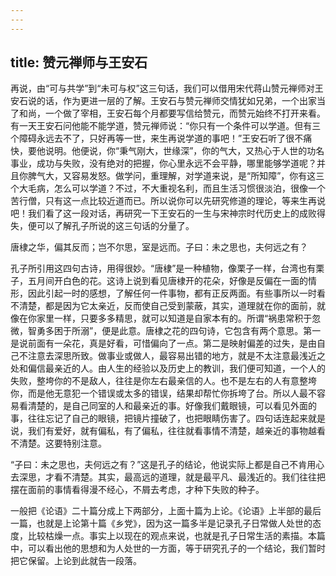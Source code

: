 ```yaml
---
---
---
```

title: 赞元禅师与王安石
---




再说，由“可与共学”到“未可与权”这三句话，我们可以借用宋代蒋山赞元禅师对王安石说的话，作为更进一层的了解。王安石与赞元禅师交情犹如兄弟，一个出家当了和尚，一个做了宰相，王安石每个月都要写信给赞元，而赞元始终不打开来看。有一天王安石问他能不能学道，赞元禅师说：“你只有一个条件可以学道。但有三个障碍永远去不了，只好再等一世，来生再说学道的事吧！”王安石听了很不痛快，要他说明。他便说，你“秉气刚大，世缘深”，你的气大，又热心于人世的功名事业，成功与失败，没有绝对的把握，你心里永远不会平静，哪里能够学道呢？并且你脾气大，又容易发怒。做学问，重理解，对学道来说，是“所知障”，你有这三个大毛病，怎么可以学道？不过，不大重视名利，而且生活习惯很淡泊，很像一个苦行僧，只有这一点比较近道而已。所以说你可以先研究修道的理论，等来生再说吧！我们看了这一段对话，再研究一下王安石的一生与宋神宗时代历史上的成败得失，便可以了解孔子所说的这三句话的分量了。

唐棣之华，偏其反而；岂不尔思，室是远而。子曰：未之思也，夫何远之有？

孔子所引用这四句古诗，用得很妙。“唐棣”是一种植物，像栗子一样，台湾也有栗子，五月间开白色的花。这诗上说到看见唐棣开的花朵，好像是反偏在一面的情形，因此引起一时的感想，了解任何一件事物，都有正反两面。有些事所以一时看不清楚，都是因为它太亲近，反而使自己受到蒙蔽，其实，道理就在你的面前，就像在你家里一样，只要多多精思，就可以知道是自家本有的。所谓“祸患常积于忽微，智勇多困于所溺”，便是此意。唐棣之花的四句诗，它包含有两个意思。第一是说前面有一朵花，真是好看，可惜偏向了一点。第二是映射偏差的过失，是由自己不注意去深思所致。做事业或做人，最容易出错的地方，就是不太注意最浅近之处和偏信最亲近的人。由人生的经验以及历史上的教训，我们便可知道，一个人的失败，整垮你的不是敌人，往往是你左右最亲信的人。也不是左右的人有意整垮你，而是他无意犯一个错误或太多的错误，结果却帮忙你拆垮了台。所以人最不容易看清楚的，是自己同室的人和最亲近的事。好像我们戴眼镜，可以看见外面的事，往往忘记了自己的眼镜，把镜片撞破了，也把眼睛伤害了。四句话连起来就是说，我们有爱好，就有偏私，有了偏私，往往就看事情不清楚，越亲近的事物越看不清楚。这要特别注意。

“子曰：未之思也，夫何远之有？”这是孔子的结论，他说实际上都是自己不肯用心去深思，才看不清楚。其实，最高远的道理，就是最平凡、最浅近的。我们往往把摆在面前的事情看得漫不经心，不屑去考虑，才种下失败的种子。

一般把《论语》二十篇分成上下两部分，上面十篇为上论。《论语》上半部的最后一篇，也就是上论第十篇《乡党》，因为这一篇多半是记录孔子日常做人处世的态度，比较枯燥一点。事实上以现在的观点来说，也就是孔子日常生活的素描。本篇中，可以看出他的思想和为人处世的一方面，等于研究孔子的一个结论，我们暂时把它保留。上论到此就告一段落。